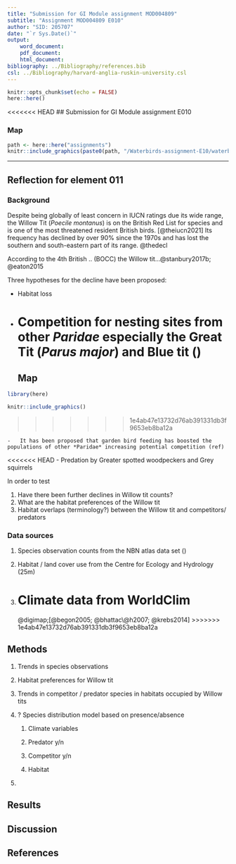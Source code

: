 ```yaml
---
title: "Submission for GI Module assignment MOD004809"
subtitle: "Assignment MOD004809 E010"
author: "SID: 205707"
date: "`r Sys.Date()`"
output: 
    word_document:
    pdf_document:
    html_document:
bibliography: ../Bibliography/references.bib
csl: ../Bibliography/harvard-anglia-ruskin-university.csl
---
```


```r
knitr::opts_chunk$set(echo = FALSE)
here::here()
```

<<<<<<< HEAD
## Submission for GI Module assignment E010

### Map

```r

path <- here::here("assignments")
knitr::include_graphics(paste0(path, "/Waterbirds-assignment-E10/waterbirds-E10-GIS.png"))
```

------------------------------------------------------------------------

## Reflection for element 011

### Background

Despite being globally of least concern in IUCN ratings due its wide range, the Willow Tit (*Poecile montanus*) is on the British Red List for species and is one of the most threatened resident British birds. [@theiucn2021] Its frequency has declined by over 90% since the 1970s and has lost the southern and south-eastern part of its range. @thedecl

According to the 4th British .. (BOCC) the Willow tit...@stanbury2017b; @eaton2015

Three hypotheses for the decline have been proposed:

-   Habitat loss

-   Competition for nesting sites from other *Paridae* especially the Great Tit (*Parus major*) and Blue tit ()
=======
## Map

```r

library(here)

knitr::include_graphics()

```
>>>>>>> 1e4ab47e13732d76ab391331db3f9653eb8ba12a

    -   It has been proposed that garden bird feeding has boosted the populations of other *Paridae* increasing potential competition (ref)

<<<<<<< HEAD
-   Predation by Greater spotted woodpeckers and Grey squirrels

In order to test

1.  Have there been further declines in Willow tit counts?
2.  What are the habitat preferences of the Willow tit
3.  Habitat overlaps (terminology?) between the Willow tit and competitors/ predators

### Data sources

1.  Species observation counts from the NBN atlas data set ()

2.  Habitat / land cover use from the Centre for Ecology and Hydrology (25m)

3.  Climate data from WorldClim
=======
@digimap;[@begon2005; @bhattac\@h2007; @krebs2014]
>>>>>>> 1e4ab47e13732d76ab391331db3f9653eb8ba12a

## Methods

1.  Trends in species observations

2.  Habitat preferences for Willow tit

3.  Trends in competitor / predator species in habitats occupied by Willow tits

4.  ? Species distribution model based on presence/absence

    1.  Climate variables

    2.  Predator y/n

    3.  Competitor y/n

    4.  Habitat

5.  

## Results

## Discussion

## References
